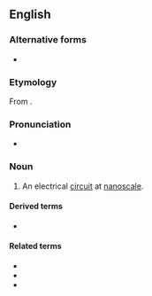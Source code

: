 {{also|nano-circuit}}

==English==

===Alternative forms===
* {{l|en|nano-circuit}}

===Etymology===
From {{prefix|en|nano|circuit}}.

===Pronunciation===
* {{a|GenAm}} {{IPA|/ˈnænoʊˌsɝkɪt/|lang=en}}

===Noun===
{{en-noun}}

# An electrical [[circuit]] at [[nanoscale]].

====Derived terms====
* {{l|en|nanocircuitry}}

====Related terms====
* {{l|en|microcircuit}}
* {{l|en|megacircuit}}
* {{l|en|macrocircuit}}